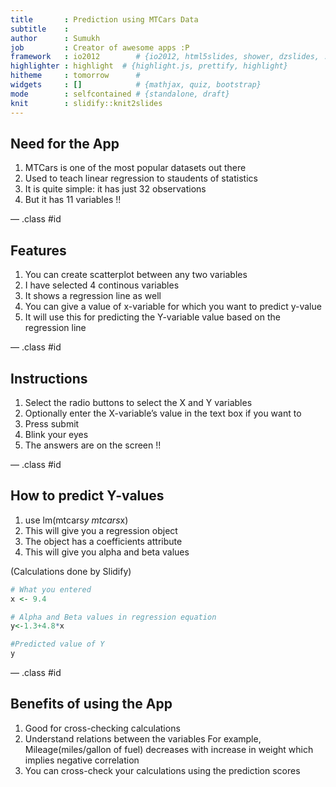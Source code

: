 ```yaml
---
title       : Prediction using MTCars Data
subtitle    : 
author      : Sumukh
job         : Creator of awesome apps :P
framework   : io2012        # {io2012, html5slides, shower, dzslides, ...}
highlighter : highlight  # {highlight.js, prettify, highlight}
hitheme     : tomorrow      # 
widgets     : []            # {mathjax, quiz, bootstrap}
mode        : selfcontained # {standalone, draft}
knit        : slidify::knit2slides
---
```


## Need for the App

1. MTCars is one of the most popular datasets out there
2. Used to teach linear regression to staudents of statistics
3. It is quite simple: it has just 32 observations
4. But it has 11 variables !!

--- .class #id 

## Features
1. You can create scatterplot between any two variables
2. I have selected 4 continous variables
3. It shows a regression line as well
4. You can give a value of x-variable for which you want to predict y-value
5. It will use this for predicting the Y-variable value based on the regression line

--- .class #id

## Instructions
1. Select the radio buttons to select the X and Y variables
2. Optionally enter the X-variable's value in the text box if you want to
3. Press submit
4. Blink your eyes
5. The answers are on the screen !!

--- .class #id

## How to predict Y-values

1. use lm(mtcars$y~mtcars$x)
2. This will give you a regression object
3. The object has a coefficients attribute
4. This will give you alpha and beta values

(Calculations done by Slidify)
```r
# What you entered
x <- 9.4

# Alpha and Beta values in regression equation
y<-1.3+4.8*x

#Predicted value of Y
y

```

--- .class #id

## Benefits of using the App
1. Good for cross-checking calculations
2. Understand relations between the variables
   For example, Mileage(miles/gallon of fuel) decreases with increase in weight
   which implies negative correlation
3. You can cross-check your calculations using the prediction scores